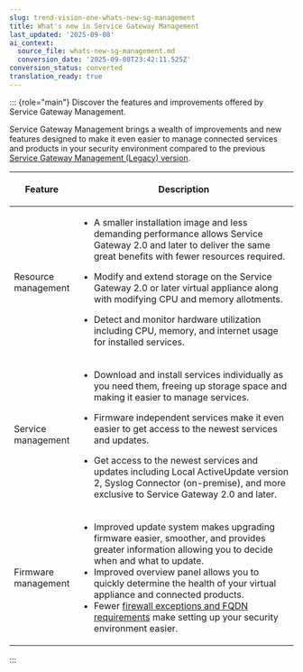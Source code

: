 ```yaml
---
slug: trend-vision-one-whats-new-sg-management
title: What's new in Service Gateway Management
last_updated: '2025-09-08'
ai_context:
  source_file: whats-new-sg-management.md
  conversion_date: '2025-09-08T23:42:11.525Z'
conversion_status: converted
translation_ready: true
---
```


::: {role="main"}
Discover the features and improvements offered by Service Gateway Management.

Service Gateway Management brings a wealth of improvements and new features designed to make it even easier to manage connected services and products in your security environment compared to the previous [Service Gateway Management (Legacy) version](service-gateway-management-legacy.mdx).

<table>
<colgroup>
<col style="width: 20%" />
<col style="width: 80%" />
</colgroup>
<thead>
<tr>
<th><p>Feature</p></th>
<th><p>Description</p></th>
</tr>
</thead>
<tbody>
<tr>
<td><p>Resource management</p></td>
<td><ul>
<li><p>A smaller installation image and less demanding performance allows Service Gateway 2.0 and later to deliver the same great benefits with fewer resources required.</p></li>
<li><p>Modify and extend storage on the Service Gateway 2.0 or later virtual appliance along with modifying CPU and memory allotments.</p></li>
<li><p>Detect and monitor hardware utilization including CPU, memory, and internet usage for installed services.</p></li>
</ul></td>
</tr>
<tr>
<td><p>Service management</p></td>
<td><ul>
<li><p>Download and install services individually as you need them, freeing up storage space and making it easier to manage services.</p></li>
<li><p>Firmware independent services make it even easier to get access to the newest services and updates.</p></li>
<li><p>Get access to the newest services and updates including Local ActiveUpdate version 2, Syslog Connector (on-premise), and more exclusive to Service Gateway 2.0 and later.</p></li>
</ul></td>
</tr>
<tr>
<td><p>Firmware management</p></td>
<td><ul>
<li>Improved update system makes upgrading firmware easier, smoother, and provides greater information allowing you to decide when and what to update.</li>
<li>Improved overview panel allows you to quickly determine the health of your virtual appliance and connected products.</li>
<li>Fewer <a href="trend-vision-one-sg-ports-used">firewall exceptions and FQDN requirements</a> make setting up your security environment easier.</li>
</ul></td>
</tr>
</tbody>
</table>
:::
